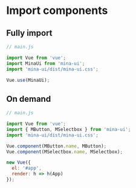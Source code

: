 
<Meta title="Docs/02.Import components" />

# Import components

## Fully import

```js
// main.js

import Vue from 'vue';
import MinaUi from 'mina-ui';
import 'mina-ui/dist/mina-ui.css';

Vue.use(MinaUi);
```

## On demand

```js
// main.js

import Vue from 'vue';
import { MButton, MSelectbox } from 'mina-ui';
import 'mina-ui/dist/mina-ui.css';

Vue.component(MButton.name, MButton);
Vue.component(MSelectbox.name, MSelectbox);

new Vue({
  el: '#app',
  render: h => h(App)
});
```
